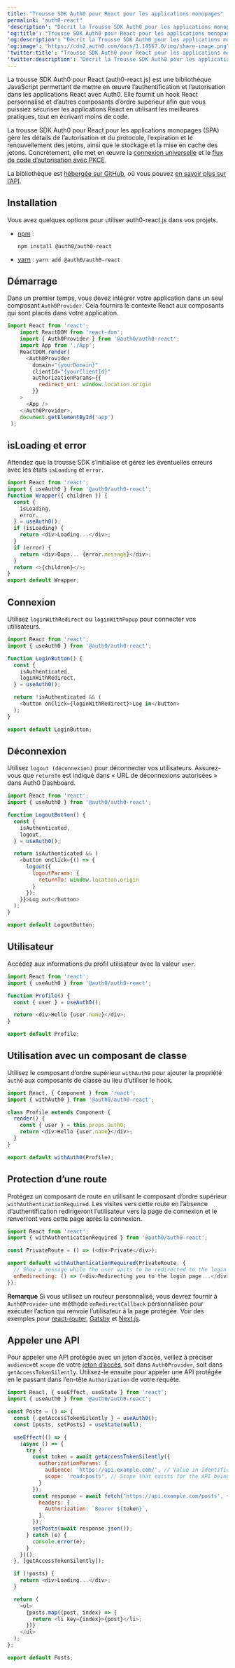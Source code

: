 ```yaml
---
title: "Trousse SDK Auth0 pour React pour les applications monopages"
permalink: "auth0-react"
'description': "Décrit la Trousse SDK Auth0 pour les applications monopages"
'og:title': "Trousse SDK Auth0 pour React pour les applications monopages"
'og:description': "Décrit la Trousse SDK Auth0 pour les applications monopages"
'og:image': "https://cdn2.auth0.com/docs/1.14567.0/img/share-image.png"
'twitter:title': "Trousse SDK Auth0 pour React pour les applications monopages"
'twitter:description': "Décrit la Trousse SDK Auth0 pour les applications monopages"
---
```


La trousse SDK Auth0 pour React (auth0-react.js) est une bibliothèque JavaScript permettant de mettre en œuvre l’authentification et l’autorisation dans les applications React avec Auth0. Elle fournit un hook React personnalisé et d’autres composants d’ordre supérieur afin que vous puissiez sécuriser les applications React en utilisant les meilleures pratiques, tout en écrivant moins de code.

La trousse SDK Auth0 pour React pour les applications monopages (SPA) gère les détails de l’autorisation et du protocole, l’expiration et le renouvellement des jetons, ainsi que le stockage et la mise en cache des jetons. Concrètement, elle met en œuvre la [connexion universelle](/docs/fr-ca/authenticate/login/auth0-universal-login) et le [flux de code d’autorisation avec PKCE](/docs/fr-ca/get-started/authentication-and-authorization-flow/authorization-code-flow-with-pkce).

La bibliothèque est [hébergée sur GitHub](https://github.com/auth0/auth0-react), où vous pouvez [en savoir plus sur l’API](https://auth0.github.io/auth0-react/).

## Installation

Vous avez quelques options pour utiliser auth0-react.js dans vos projets.

* [npm](https://npmjs.org/) :

  `npm install @auth0/auth0-react`
* [yarn](https://yarnpkg.com/) :
  `yarn add @auth0/auth0-react`

## Démarrage

Dans un premier temps, vous devez intégrer votre application dans un seul composant `Auth0Provider`. Cela fournira le contexte React aux composants qui sont placés dans votre application.

```javascript lines
import React from 'react';
    import ReactDOM from 'react-dom';
    import { Auth0Provider } from '@auth0/auth0-react';
    import App from './App';
    ReactDOM.render(
      <Auth0Provider
        domain="{yourDomain}"
        clientId="{yourClientId}"
        authorizationParams={{
          redirect_uri: window.location.origin
        }}
    >
      <App />
    </Auth0Provider>,
    document.getElementById('app')
 );
```

## isLoading et error

Attendez que la trousse SDK s’initialise et gérez les éventuelles erreurs avec les états `isLoading` et `error`.

```javascript lines
import React from 'react';
import { useAuth0 } from '@auth0/auth0-react';
function Wrapper({ children }) {
  const {
    isLoading,
    error,
  } = useAuth0();
  if (isLoading) {
    return <div>Loading...</div>;
  }
  if (error) {
    return <div>Oops... {error.message}</div>;
  }
  return <>{children}</>;
}
export default Wrapper;
```

## Connexion

Utilisez `loginWithRedirect` ou `loginWithPopup` pour connecter vos utilisateurs.

```javascript lines
import React from 'react';
import { useAuth0 } from '@auth0/auth0-react';

function LoginButton() {
  const {
    isAuthenticated,
    loginWithRedirect,
  } = useAuth0();

  return !isAuthenticated && (
    <button onClick={loginWithRedirect}>Log in</button>
  );
}

export default LoginButton;
```

## Déconnexion

Utilisez `logout (déconnexion)` pour déconnecter vos utilisateurs. Assurez-vous que `returnTo` est indiqué dans « URL de déconnexions autorisées » dans <Tooltip href="/docs/fr-ca/glossary?term=auth0-dashboard" tip="Auth0 Dashboard
Principal produit d’Auth0 pour configurer vos services." cta="Voir le glossaire">Auth0 Dashboard</Tooltip>.

```javascript lines
import React from 'react';
import { useAuth0 } from '@auth0/auth0-react';

function LogoutButton() {
  const {
    isAuthenticated,
    logout,
  } = useAuth0();

  return isAuthenticated && (
    <button onClick={() => {
      logout({ 
        logoutParams: {
          returnTo: window.location.origin
        }
      });
    }}>Log out</button>
  );
}

export default LogoutButton;
```

## Utilisateur

Accédez aux informations du profil utilisateur avec la valeur `user`.

```javascript lines
import React from 'react';
import { useAuth0 } from '@auth0/auth0-react';

function Profile() {
  const { user } = useAuth0();

  return <div>Hello {user.name}</div>;
}

export default Profile;
```

## Utilisation avec un composant de classe

Utilisez le composant d’ordre supérieur `withAuth0` pour ajouter la propriété `auth0` aux composants de classe au lieu d’utiliser le hook.

```javascript lines
import React, { Component } from 'react';
import { withAuth0 } from '@auth0/auth0-react';

class Profile extends Component {
  render() {
    const { user } = this.props.auth0;
    return <div>Hello {user.name}</div>;
  }
}

export default withAuth0(Profile);
```

## Protection d’une route

Protégez un composant de route en utilisant le composant d’ordre supérieur `withAuthenticationRequired`. Les visites vers cette route en l’absence d’authentification redirigeront l’utilisateur vers la page de connexion et le renverront vers cette page après la connexion.

```javascript lines
import React from 'react';
import { withAuthenticationRequired } from '@auth0/auth0-react';

const PrivateRoute = () => (<div>Private</div>);

export default withAuthenticationRequired(PrivateRoute, {
  // Show a message while the user waits to be redirected to the login page.
  onRedirecting: () => (<div>Redirecting you to the login page...</div>)
});
```

**Remarque** Si vous utilisez un routeur personnalisé, vous devrez fournir à `Auth0Provider` une méthode `onRedirectCallback` personnalisée pour exécuter l’action qui renvoie l’utilisateur à la page protégée. Voir des exemples pour [react-router](https://github.com/auth0/auth0-react/blob/master/EXAMPLES.md#1-protecting-a-route-in-a-react-router-dom-app), [Gatsby](https://github.com/auth0/auth0-react/blob/master/EXAMPLES.md#2-protecting-a-route-in-a-gatsby-app) et [Next.js](https://github.com/auth0/auth0-react/blob/master/EXAMPLES.md#3-protecting-a-route-in-a-nextjs-app-in-spa-mode).

## Appeler une API

Pour appeler une API protégée avec un jeton d’accès, veillez à préciser `audience`et `scope` de votre [jeton d’accès](/docs/fr-ca/secure/tokens/access-tokens/get-access-tokens), soit dans `Auth0Provider`, soit dans `getAccessTokenSilently`. Utilisez-le ensuite pour appeler une API protégée en le passant dans l’en-tête `Authorization` de votre requête.

```javascript lines
import React, { useEffect, useState } from 'react';
import { useAuth0 } from '@auth0/auth0-react';

const Posts = () => {
  const { getAccessTokenSilently } = useAuth0();
  const [posts, setPosts] = useState(null);

  useEffect(() => {
    (async () => {
      try {
        const token = await getAccessTokenSilently({
          authorizationParams: {
            audience: 'https://api.example.com/', // Value in Identifier field for the API being called.
            scope: 'read:posts', // Scope that exists for the API being called. You can create these through the Auth0 Management API or through the Auth0 Dashboard in the Permissions view of your API.
          }
        });
        const response = await fetch('https://api.example.com/posts', {
          headers: {
            Authorization: `Bearer ${token}`,
          },
        });
        setPosts(await response.json());
      } catch (e) {
        console.error(e);
      }
    })();
  }, [getAccessTokenSilently]);

  if (!posts) {
    return <div>Loading...</div>;
  }

  return (
    <ul>
      {posts.map((post, index) => {
        return <li key={index}>{post}</li>;
      })}
    </ul>
  );
};

export default Posts;
```

